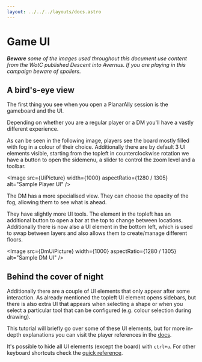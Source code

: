 ```yaml
---
layout: ../../../layouts/docs.astro
---
```



# Game UI

_**Beware** some of the images used throughout this document use content from the WotC published Descent into Avernus. If you are playing in this campaign beware of spoilers._

## A bird's-eye view

The first thing you see when you open a PlanarAlly session is the gameboard and the UI.

Depending on whether you are a regular player or a DM you'll have a vastly different experience.

As can be seen in the following image, players see the board mostly filled with fog in a colour of their choice.
Additionally there are by default 3 UI elements visible, starting from the topleft in counterclockwise rotation we have a button to open the sidemenu, a slider to control the zoom level and a toolbar.

<Image src={UiPicture} width={1000} aspectRatio={1280 / 1305} alt="Sample Player UI" />

The DM has a more specialised view. They can choose the opacity of the fog, allowing them to see what is ahead.

They have slightly more UI tools. The element in the topleft has an additional button to open a bar at the top to change between locations. Additionally there is now also a UI element in the bottom left, which is used to swap between layers and also allows them to create/manage different floors.

<Image src={DmUiPicture} width={1000} aspectRatio={1280 / 1305} alt="Sample DM UI" />

## Behind the cover of night

Additionally there are a couple of UI elements that only appear after some interaction.
As already mentioned the topleft UI element opens sidebars, but there is also extra UI that appears when selecting a shape or when you select a particular tool that can be configured (e.g. colour selection during drawing).

This tutorial will briefly go over some of these UI elements, but for more in-depth explanations you can visit the player references in the [docs](/docs).

It's possible to hide all UI elements (except the board) with `ctrl+u`. For other keyboard shortcuts check the [quick reference](/docs/reference/).

